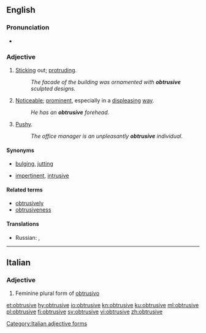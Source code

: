 ==English==

===Pronunciation===
* {{hyphenation|ob|tru|sive|lang=en}}

===Adjective===
{{en-adj}}

# [[Stick]]ing out; [[protrude|protruding]].
#: ''The facade of the building was ornamented with '''obtrusive''' sculpted designs.''
# [[noticeable|Noticeable]]; [[prominent]], especially in a [[displease|displeasing]] [[way]].
#: ''He has an '''obtrusive''' forehead.''
# [[pushy|Pushy]].
#: ''The office manager is an unpleasantly '''obtrusive''' individual.''

====Synonyms====
* {{sense|sticking out}}  [[bulging]], [[jutting]]
* {{sense|pushy}}  [[impertinent]], [[intrusive]]

====Related terms====
* [[obtrusively]]
* [[obtrusiveness]]

====Translations====
{{trans-top|Sticking out; protruding}}
* Russian: {{t+|ru|выступающий}}, {{t+|ru|выдающийся}}
{{trans-mid}}
{{trans-bottom}}

{{trans-top|Noticeable; prominent, especially in a displeasing way}}
{{trans-mid}}
{{trans-bottom}}

{{trans-top|Pushy}}
{{trans-mid}}
{{trans-bottom}}

----

==Italian==

===Adjective===
{{head|it}} {{g|f}}

# Feminine plural form of [[obtrusivo]]

[[Category:Italian adjective forms]]

[[et:obtrusive]]
[[hy:obtrusive]]
[[io:obtrusive]]
[[kn:obtrusive]]
[[ku:obtrusive]]
[[ml:obtrusive]]
[[pl:obtrusive]]
[[fi:obtrusive]]
[[sv:obtrusive]]
[[vi:obtrusive]]
[[zh:obtrusive]]